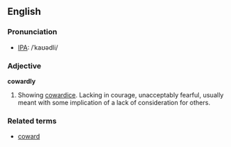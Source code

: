 ==English==
===Pronunciation===
*[[IPA]]: /ˈkaʊədli/

===Adjective===
'''cowardly'''

# Showing [[cowardice]]. Lacking in courage, unacceptably fearful, usually meant with some implication of a lack of consideration for others.

===Related terms===
*[[coward]]